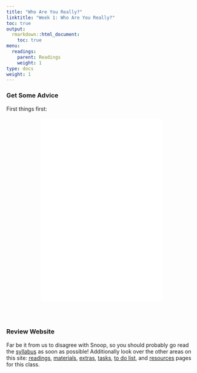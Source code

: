 ```yaml
---
title: "Who Are You Really?"
linktitle: "Week 1: Who Are You Really?"
toc: true
output:
  rmarkdown::html_document:
    toc: true
menu:
  readings:
    parent: Readings
    weight: 1
type: docs
weight: 1
---
```


<link rel="stylesheet" href="https://cdnjs.cloudflare.com/ajax/libs/font-awesome/5.15.4/css/all.min.css" />

<link href='https://fonts.googleapis.com/css?family=Roboto Condensed' rel='stylesheet'>

<style>
.hvr-sweep-to-left {
    display: inline-block;
    vertical-align: middle;
    -webkit-transform: perspective(1px) translateZ(0);
    transform: perspective(1px) translateZ(0);
    box-shadow: 0 0 1px rgba(0, 0, 0, 0);
    position: relative;
    -webkit-transition-property: color;
    transition-property: color;
    -webkit-transition-duration: 0.25s;
    transition-duration: 0.25s;
  }

.hvr-sweep-to-left:before {
  content: "";
  position: absolute;
  z-index: -1;
  top: 0px;
  left: 0px;
  right: 0px;
  bottom: 0px;
  border-radius: 5px;
  background: #9f54fb;
    -webkit-transform: scaleX(0);
  transform: scaleX(0);
  -webkit-transform-origin: 100% 50%;
  transform-origin: 100% 50%;
  -webkit-transition-property: transform;
  transition-property: transform;
  -webkit-transition-duration: 0.3s;
  transition-duration: 0.3s;
  -webkit-transition-timing-function: ease-out;
  transition-timing-function: ease-out;
}

.hvr-sweep-to-left:hover:before, 
.hvr-sweep-to-left:focus:before, 
.hvr-sweep-to-left:active:before {
  -webkit-transform: scaleX(1);
  transform: scaleX(1);
}

iframe {
  border: none;
}

td, th, tr, table {
    border: 0 !important;
    border-spacing:0 !important;
  }
  
.box{
    float:left;
    margin-right:10%;
}

.clear{
    clear:both;
}

.wrapper{
  display:inline-flex;
}.wrapper .icon{
  margin: 0 20px;
  cursor:pointer;
  display:flex;
  align-items:center;
  justify-content:center;
  flex-direction:column;
  position: relative;
  z-index:2;}.wrapper .icon span{
  position:relative;
  z-index:2;
  height: 60px;
  width: 60px;
  display:block;
  background: #282A35;
  box-shadow: 0px 0px 0px 0px rgba(0,0,0,0.1);
  border-radius:50%;
  text-align:center;
  transition: all 0.4s cubic-bezier(0.68, -0.55, 0.265, 1.55);
}.wrapper .icon span i{
  font-size:20px;
  line-height:60px;
}.wrapper .icon .tooltip{
  position:absolute;
  top:0px;
  background: #282A35;
  box-shadow: 0px 0px 0px 0px rgba(0,0,0,0.1);
  font-size: 20px;
  font-family: 'Roboto Condensed';
  padding: 10px 30px;
  border-radius: 25px;
  color:white;
  opacity:0;
  pointer-events: none;
  transition: all 0.4s cubic-bezier(0.68, -0.55, 0.265, 1.55);
}.wrapper .icon:hover .tooltip{
  opacity:1;
  pointer-events: auto;
  top:-91px;
}.wrapper .icon .tooltip:before{
  position:absolute;
  content:"";
  height:15px;
  width:15px;
  bottom:-8px;
  left:50%;
  transform: translateX(-50%) rotate(45deg);
}.wrapper .icon:hover span,
.wrapp .icon:hover .tooltip{
  text-shadow: 0px -1px 0px rgba(0,0,0,0.4);
}.wrapper .icon:hover span{
  color: #fff;
}.wrapper .leftright:hover span,
.wrapper .leftright:hover .tooltip,
.wrapper .leftright:hover .tooltip:before{
  background:#1b85b8;
}.wrapper .info:hover span,
.wrapper .info:hover .tooltip,
.wrapper .info:hover .tooltip:before{
  background:#559e83;
}.wrapper .github:hover span,
.wrapper .github:hover .tooltip,
.wrapper .github:hover .tooltip:before{
  background:#9e5570;
}.wrapper .youtube:hover span,
.wrapper .youtube:hover .tooltip,
.wrapper .youtube:hover .tooltip:before{
  background:#55959e;
}

i.fa.fa-save{
color:#ffffff;
}
</style>

<script>
$(document).ready(function(){
     $('[data-toggle="tooltip"]').tooltip();   
});
</script>

### Get Some Advice
First things first:
<br>
<br>
<center>
<iframe src="/videos/snoop_syllabus.mp4" width="320" height="480" frameBorder="0">Read the syllabus.</iframe>
</center>
<br>
<br>

### Review Website

Far be it from us to disagree with Snoop, so you should probably go read the [syllabus](/syllabus/) as soon as possible! Additionally look over the other areas on this site: [readings](/readings/), [materials](/materials/), [extras](/extras/), [tasks](/tasks/), [to do list](/due/), and [resources](/resources/) pages for this class.

